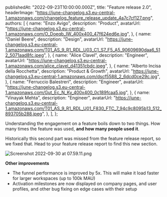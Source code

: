 
  publishedAt: "2022-09-23T10:00:00.000Z",
  title: "Feature release 2.0",
  headerImage:
    "https://june-changelog.s3.eu-central-1.amazonaws.com/changelog_feature_release_update_4a7c7cf127.png",
  authors: [
    {
      name: "Enzo Avigo",
      description: "Product",
      avatarUrl:
        "https://june-changelog.s3.eu-central-1.amazonaws.com/O_Doeqb_IW_400x400_47f624ed6e.jpg",
    },
    {
      name: "Daniel Beere",
      description: "Design",
      avatarUrl:
        "https://june-changelog.s3.eu-central-1.amazonaws.com/T01_AS_9_R1_RDL_U03_C1_S7_F5_A5_90609690daa6_512_5071aad8fc.jpeg",
    },
    {
      name: "Alice Clavel",
      description: "Engineer",
      avatarUrl:
        "https://june-changelog.s3.eu-central-1.amazonaws.com/alice_clavel_d41351cbdc.jpeg",
    },
    {
      name: "Alberto Incisa della Rocchetta",
      description: "Product & Growth",
      avatarUrl:
        "https://june-changelog.s3.eu-central-1.amazonaws.com/dscf5588_2_6dcd0ce29c.jpg",
    },
    {
      name: "Ferruccio Balestreri",
      description: "Engineer",
      avatarUrl:
        "https://june-changelog.s3.eu-central-1.amazonaws.com/Gut_Ec_N_Ky_400x400_0c189fcaa5.jpg",
    },
    {
      name: "Vinayak Mehta",
      description: "Engineer",
      avatarUrl:
        "https://june-changelog.s3.eu-central-1.amazonaws.com/T01_AS_9_R1_RDL_U01_F830_FTC_7_94c9c8095b13_512_893705b288.jpeg",
    },
  ],
};

Understanding the engagement on a feature boils down to two things.
How many times the feature was used, **and how many people used it**.

Historically this second part was missed from the feature release report, so we fixed that.
Head to your feature release report to find this new section.

![Screenshot 2022-09-30 at 07.59.11.png](https://june-changelog.s3.eu-central-1.amazonaws.com/Screenshot_2022_09_30_at_07_59_11_ba2d1b5f51.png)

**Other improvements**

- The funnel performance is improved by 5x. This will make it load faster for larger workspaces (up to 100k MAU)
- Activation milestones are now displayed on company pages, and user profiles, and other bug fixing on edge cases with their setup

